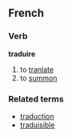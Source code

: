 ==French==
===Verb===
'''traduire'''

# to [[tranlate]]
# to [[summon]]

===Related terms===
*[[traduction]]
*[[traduisible]]